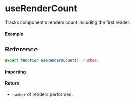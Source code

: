 
<Meta title="State/useRenderCount" component={Example}/>

# useRenderCount

Tracks component's renders count including the first render.

#### Example

<Canvas>
    <Story story={Example} inline/>
</Canvas>

## Reference

```ts
export function useRendersCount(): number;
```

#### Importing

<ImportPath/>

#### Return

- `number` of renders performed.

